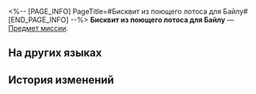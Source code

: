 <%-- [PAGE_INFO]
PageTitle=#Бисквит из поющего лотоса для Байлу#
[END_PAGE_INFO] --%>
{{Предмет Инфобокс
|id          = 140243
|Изображение = Предмет Бисквит из поющего лотоса для Байлу.png
|Тип         = Предмет миссии
|Инвентарь   = Миссии
|Редкость    = 3
|Эффект      = 
|Описание    = Классическая закуска Лофу, приготовленная из поющего лотоса.<br />Стоит только откусить кусочек, как бисквит издаёт звонкий смех. Иногда гурманы Лофу используют его, чтобы подразнить иномирцев.
}}
{{Описание|''«Я чуть не помер от страха!»''}}
'''Бисквит из поющего лотоса для Байлу''' — [[Предмет миссии]].

==На других языках==
{{На других языках
|en   = A songlotus cake bought for Bailu
|zhs  = 给白露买的鸣藕糕
|zht  = 幫白露買的鳴藕糕
|ja   = 白露に買ってあげた蓮根餅
|ko   = 백로에게 사 주는 연근떡
|es   = Un pastel de loto sonoro que compraste para Bailu.
|fr   = Gâteau de mélotus pour Bailu
|ru   = Бисквит из поющего лотоса для Байлу
|th   = Songlotus Cake ที่ซื้อให้ Bailu
|vi   = Bánh Ngó Sen Mua Cho Bailu
|de   = Für Bailu gekaufter Sanglotuskuchen
|id   = Songlotus Cake yang Dibeli untuk Bailu
|pt   = Um Bolo de Canção de Lótus Comprado para Bailu
}}

==История изменений==
{{История изменений|3.5}}